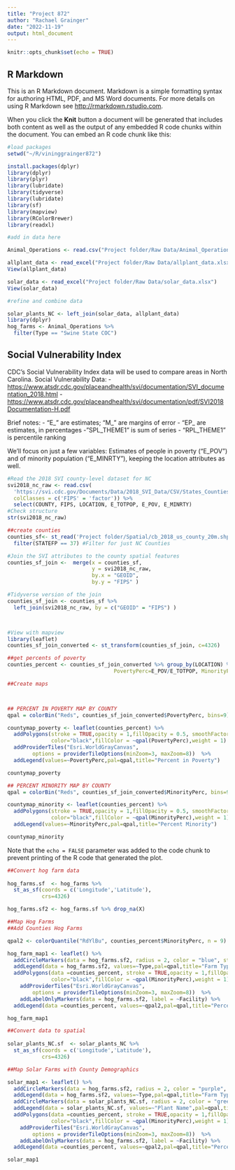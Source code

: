 ```yaml
---
title: "Project 872"
author: "Rachael Grainger"
date: "2022-11-19"
output: html_document
---
```


```r
knitr::opts_chunk$set(echo = TRUE)
```

## R Markdown

This is an R Markdown document. Markdown is a simple formatting syntax for authoring HTML, PDF, and MS Word documents. For more details on using R Markdown see <http://rmarkdown.rstudio.com>.

When you click the **Knit** button a document will be generated that includes both content as well as the output of any embedded R code chunks within the document. You can embed an R code chunk like this:

```r
#load packages
setwd("~/R/vininggrainger872")

install.packages(dplyr)
library(dplyr)
library(plyr)
library(lubridate)
library(tidyverse)
library(lubridate)
library(sf)
library(mapview)
library(RColorBrewer)
library(readxl)

#add in data here

Animal_Operations <- read.csv("Project folder/Raw Data/Animal_Operation_Permits_.csv")

allplant_data <- read_excel("Project folder/Raw Data/allplant_data.xlsx")
View(allplant_data)

solar_data <- read_excel("Project folder/Raw Data/solar_data.xlsx")
View(solar_data)

#refine and combine data

solar_plants_NC <- left_join(solar_data, allplant_data)
library(dplyr)
hog_farms <- Animal_Operations %>%
  filter(Type == "Swine State COC")


```

## Social Vulnerability Index

CDC's Social Vulnerability Index data will be used to compare areas in North Carolina. 
Social Vulnerability Data: - <https://www.atsdr.cdc.gov/placeandhealth/svi/documentation/SVI_documentation_2018.html> - <https://www.atsdr.cdc.gov/placeandhealth/svi/documentation/pdf/SVI2018Documentation-H.pdf>

Brief notes: - "E\_" are estimates; "M\_" are margins of error - "EP\_ are estimates, in percentages - "SPL_THEME1" is sum of series - "RPL_THEME1" is percentile ranking

We'll focus on just a few variables: Estimates of people in poverty ("E_POV") and of minority population ("E_MINRTY"), keeping the location attributes as well.

```r

#Read the 2018 SVI county-level dataset for NC
svi2018_nc_raw <- read.csv(
  'https://svi.cdc.gov/Documents/Data/2018_SVI_Data/CSV/States_Counties/NorthCarolina_COUNTY.csv',
  colClasses = c('FIPS' = 'factor')) %>% 
  select(COUNTY, FIPS, LOCATION, E_TOTPOP, E_POV, E_MINRTY)
#Check structure
str(svi2018_nc_raw)

##create counties
counties_sf<- st_read('Project folder/Spatial/cb_2018_us_county_20m.shp') %>% 
  filter(STATEFP == 37) #Filter for just NC Counties

#Join the SVI attributes to the county spatial features
counties_sf_join <-  merge(x = counties_sf,
                           y = svi2018_nc_raw, 
                           by.x = "GEOID", 
                           by.y = "FIPS" )

#Tidyverse version of the join
counties_sf_join <- counties_sf %>% 
  left_join(svi2018_nc_raw, by = c("GEOID" = "FIPS") )



#View with mapview
library(leaflet)
counties_sf_join_converted <- st_transform(counties_sf_join, c=4326)

##get percents of poverty
counties_percent <- counties_sf_join_converted %>% group_by(LOCATION) %>% mutate(
                                  PovertyPerc=E_POV/E_TOTPOP, MinorityPerc=E_MINRTY/E_TOTPOP)

##Create maps



## PERCENT IN POVERTY MAP BY COUNTY
qpal = colorBin("Reds", counties_sf_join_converted$PovertyPerc, bins=9)

countymap_poverty <- leaflet(counties_percent) %>%
  addPolygons(stroke = TRUE,opacity = 1,fillOpacity = 0.5, smoothFactor = 0.5,
              color="black",fillColor = ~qpal(PovertyPerc),weight = 1) %>%
  addProviderTiles("Esri.WorldGrayCanvas",
        options = providerTileOptions(minZoom=3, maxZoom=8))  %>%
  addLegend(values=~PovertyPerc,pal=qpal,title="Percent in Poverty")

countymap_poverty

## PERCENT MINORITY MAP BY COUNTY
qpal = colorBin("Reds", counties_sf_join_converted$MinorityPerc, bins=9)

countymap_minority <- leaflet(counties_percent) %>%
  addPolygons(stroke = TRUE,opacity = 1,fillOpacity = 0.5, smoothFactor = 0.5,
              color="black",fillColor = ~qpal(MinorityPerc),weight = 1) %>%
  addLegend(values=~MinorityPerc,pal=qpal,title="Percent Minority")

countymap_minority


```

Note that the `echo = FALSE` parameter was added to the code chunk to prevent printing of the R code that generated the plot.

```r

##Convert hog farm data
       
hog_farms.sf  <- hog_farms %>% 
  st_as_sf(coords = c('Longitude','Latitude'),
           crs=4326)

hog_farms.sf2 <- hog_farms.sf %>% drop_na(X)

##Map Hog Farms
##Add Counties Hog Farms

qpal2 <- colorQuantile("RdYlBu", counties_percent$MinorityPerc, n = 9)

hog_farm_map1 <- leaflet() %>% 
  addCircleMarkers(data = hog_farms.sf2, radius = 2, color = "blue", stroke = FALSE, fillOpacity = 0.9) %>%
  addLegend(data = hog_farms.sf2, values=~Type,pal=qpal,title="Farm Type") %>%
  addPolygons(data =counties_percent, stroke = TRUE,opacity = 1,fillOpacity = 0.5, smoothFactor = 0.5,
              color="black",fillColor = ~qpal(MinorityPerc),weight = 1) %>%
    addProviderTiles("Esri.WorldGrayCanvas",
        options = providerTileOptions(minZoom=3, maxZoom=8))  %>%
    addLabelOnlyMarkers(data = hog_farms.sf2, label = ~Facility) %>%
  addLegend(data =counties_percent, values=~qpal2,pal=qpal,title="Percent Minority")

hog_farm_map1

```
```r

##Convert data to spatial
       
solar_plants_NC.sf  <- solar_plants_NC %>% 
  st_as_sf(coords = c('Longitude','Latitude'),
           crs=4326)

##Map Solar Farms with County Demographics

solar_map1 <- leaflet() %>% 
  addCircleMarkers(data = hog_farms.sf2, radius = 2, color = "purple", stroke = FALSE, fillOpacity = 0.9) %>%
  addLegend(data = hog_farms.sf2, values=~Type,pal=qpal,title="Farm Type") %>%
  addCircleMarkers(data = solar_plants_NC.sf, radius = 2, color = "green", stroke = FALSE, fillOpacity = 0.9) %>%
  addLegend(data = solar_plants_NC.sf, values=~"Plant Name",pal=qpal,title="Solar Farm Name") %>%
  addPolygons(data =counties_percent, stroke = TRUE,opacity = 1,fillOpacity = 0.5, smoothFactor = 0.5,
              color="black",fillColor = ~qpal(MinorityPerc),weight = 1) %>%
    addProviderTiles("Esri.WorldGrayCanvas",
        options = providerTileOptions(minZoom=3, maxZoom=8))  %>%
    addLabelOnlyMarkers(data = hog_farms.sf2, label = ~Facility) %>%
  addLegend(data =counties_percent, values=~qpal2,pal=qpal,title="Percent Minority")

solar_map1


```



